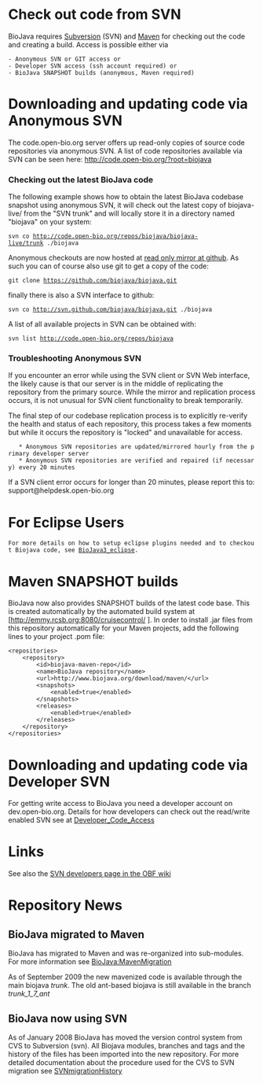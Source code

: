 =Check out code from SVN=

BioJava requires [http://subversion.tigris.org/ Subversion] (SVN) and [http://maven.apache.org/ Maven] for checking out the code and creating a build. Access is possible either via
 - Anonymous SVN or GIT access or
 - Developer SVN access (ssh account required) or
 - BioJava SNAPSHOT builds (anonymous, Maven required)

= Downloading and updating code via Anonymous SVN =

The code.open-bio.org server offers up read-only copies of source code repositories via anonymous SVN. A list of code repositories available via SVN can be seen here: http://code.open-bio.org/?root=biojava

===Checking out the latest BioJava code===

The following example shows how to obtain the latest BioJava codebase snapshot using anonymous SVN, it will check out the latest copy of biojava-live/ from the "SVN trunk" and will locally store it in a directory named "biojava" on your system:

 svn co http://code.open-bio.org/repos/biojava/biojava-live/trunk ./biojava

Anonymous checkouts are now hosted at [http://github.com/biojava/biojava read only mirror at github]. As such you can of course also use git to get a copy of the code:

 git clone https://github.com/biojava/biojava.git
 
finally there is also a SVN interface to github:

 svn co http://svn.github.com/biojava/biojava.git ./biojava


A list of all available projects in SVN can be obtained with:
 
 svn list http://code.open-bio.org/repos/biojava


===Troubleshooting Anonymous SVN===

If you encounter an error while using the SVN client or SVN Web interface, the likely cause is that our server is in the middle of replicating the repository from the primary source. While the mirror and replication process occurs, it is not unusual for SVN client functionality to break temporarily.

The final step of our codebase replication process is to explicitly re-verify the health and status of each repository, this process takes a few moments but while it occurs the repository is "locked" and unavailable for access.

    * Anonymous SVN repositories are updated/mirrored hourly from the primary developer server
    * Anonymous SVN repositories are verified and repaired (if necessary) every 20 minutes 

If a SVN client error occurs for longer than 20 minutes, please report this to: support@helpdesk.open-bio.org

=For Eclipse Users=
 For more details on how to setup eclipse plugins needed and to checkout Biojava code, see [[BioJava3_eclipse]].

= Maven SNAPSHOT builds =

BioJava now also provides SNAPSHOT builds of the latest code base. This is created automatically by the automated build system at [http://emmy.rcsb.org:8080/cruisecontrol/
].  In order to install .jar files from this repository automatically for your Maven projects, add the following lines to your project .pom file:

<pre>
<repositories>
	<repository>
		<id>biojava-maven-repo</id>
		<name>BioJava repository</name>
		<url>http://www.biojava.org/download/maven/</url>
		<snapshots>
			<enabled>true</enabled>
		</snapshots>
		<releases>
			<enabled>true</enabled>
		</releases>
	</repository>
</repositories>
</pre>


= Downloading and updating code via Developer SVN = 

For getting write access to BioJava you need a developer account on dev.open-bio.org. Details for how developers can check out the read/write enabled SVN see at [[Developer_Code_Access]]

= Links =
See also the [http://www.open-bio.org/wiki/SVN-Developers SVN developers page in the OBF wiki]

=Repository News=
==BioJava migrated to Maven==

BioJava has migrated to Maven and was re-organized into sub-modules. For more information see [[BioJava:MavenMigration]]

As of September 2009 the new mavenized code is available through the main biojava ''trunk''. The old ant-based biojava is still available in the branch ''trunk_1_7_ant''

==BioJava now using SVN==

As of January 2008 BioJava has moved the version control system from 
CVS to Subversion (svn).  All Biojava modules, branches 
and tags and the history of the files has been imported into the new repository. For more detailed documentation about the procedure used for the CVS to SVN migration see
[[SVNmigrationHistory]]